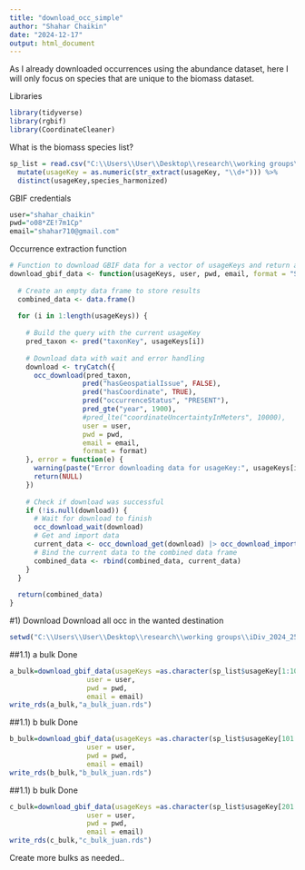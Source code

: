 ```yaml
---
title: "download_occ_simple"
author: "Shahar Chaikin"
date: "2024-12-17"
output: html_document
---
```

As I already downloaded occurrences using the abundance dataset, here I will only focus on species that are unique to the biomass dataset.

Libraries
```r
library(tidyverse)
library(rgbif)
library(CoordinateCleaner)
```

What is the biomass species list?
```r
sp_list = read.csv("C:\\Users\\User\\Desktop\\research\\working groups\\iDiv_2024_25_sRED\\R\\sRED_demog_range_shifts\\stage_7_occ_extraction\\sp_list.csv") %>%
  mutate(usageKey = as.numeric(str_extract(usageKey, "\\d+"))) %>%
  distinct(usageKey,species_harmonized)
```

GBIF credentials
```r
user="shahar_chaikin"
pwd="o08*ZE!7m1Cp"
email="shahar710@gmail.com"
```

Occurrence extraction function
```r
# Function to download GBIF data for a vector of usageKeys and return a combined dataframe
download_gbif_data <- function(usageKeys, user, pwd, email, format = "SIMPLE_CSV") {
  
  # Create an empty data frame to store results
  combined_data <- data.frame()
  
  for (i in 1:length(usageKeys)) {
    
    # Build the query with the current usageKey
    pred_taxon <- pred("taxonKey", usageKeys[i])
    
    # Download data with wait and error handling
    download <- tryCatch({
      occ_download(pred_taxon,
                  pred("hasGeospatialIssue", FALSE),
                  pred("hasCoordinate", TRUE),
                  pred("occurrenceStatus", "PRESENT"),
                  pred_gte("year", 1900),
                  #pred_lte("coordinateUncertaintyInMeters", 10000),
                  user = user,
                  pwd = pwd,
                  email = email,
                  format = format)
    }, error = function(e) {
      warning(paste("Error downloading data for usageKey:", usageKeys[i]))
      return(NULL)
    })
    
    # Check if download was successful
    if (!is.null(download)) {
      # Wait for download to finish
      occ_download_wait(download)
      # Get and import data
      current_data <- occ_download_get(download) |> occ_download_import()
      # Bind the current data to the combined data frame
      combined_data <- rbind(combined_data, current_data) 
    }
  }
  
  return(combined_data)
}
```


#1) Download
Download all occ in the wanted destination
```r
setwd("C:\\Users\\User\\Desktop\\research\\working groups\\iDiv_2024_25_sRED\\R\\sRED_demog_range_shifts\\stage_7_occ_extraction\\occ_raw/")
```

##1.1) a bulk
Done
```r
a_bulk=download_gbif_data(usageKeys =as.character(sp_list$usageKey[1:100]),
                   user = user,
                   pwd = pwd,
                   email = email)
write_rds(a_bulk,"a_bulk_juan.rds")
```

##1.1) b bulk
Done
```r
b_bulk=download_gbif_data(usageKeys =as.character(sp_list$usageKey[101:200]),
                   user = user,
                   pwd = pwd,
                   email = email)
write_rds(b_bulk,"b_bulk_juan.rds")
```

##1.1) b bulk
Done
```r
c_bulk=download_gbif_data(usageKeys =as.character(sp_list$usageKey[201:300]),
                   user = user,
                   pwd = pwd,
                   email = email)
write_rds(c_bulk,"c_bulk_juan.rds")
```

Create more bulks as needed..